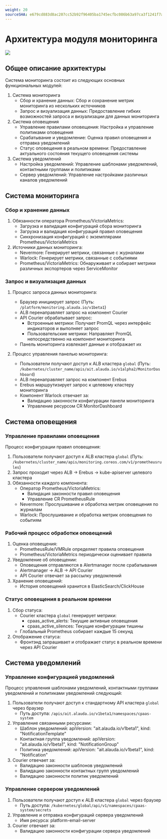 ```yaml
---
weight: 20
sourceSHA: e679cd883d8ac207cc52b92f96405ba1745ecfbc086b63a97ca3f1241f7ab592
---
```


# Архитектура модуля мониторинга

![](../../../../en/observability/monitor/assets/visio_for_monitor.png)

## Общее описание архитектуры

Система мониторинга состоит из следующих основных функциональных модулей:

1. Система мониторинга
   - Сбор и хранение данных: Сбор и сохранение метрик мониторинга из нескольких источников
   - Запрос и визуализация данных: Предоставление гибких возможностей запроса и визуализации для данных мониторинга
2. Система оповещения
   - Управление правилами оповещения: Настройка и управление политиками оповещения
   - Срабатывание и уведомление: Оценка правил оповещения и отправка уведомлений
   - Статус оповещения в реальном времени: Предоставление актуального состояния текущего оповещения системы
3. Система уведомлений
   - Настройка уведомлений: Управление шаблонами уведомлений, контактными группами и политиками
   - Сервер уведомлений: Управление настройками различных каналов уведомлений

## Система мониторинга

### Сбор и хранение данных

1. Обязанности оператора Prometheus/VictoriaMetrics:
   - Загрузка и валидация конфигураций сбора мониторинга
   - Загрузка и валидация конфигураций правил оповещения
   - Синхронизация конфигураций с экземплярами Prometheus/VictoriaMetrics
2. Источники данных мониторинга:
   - Nevermore: Генерирует метрики, связанные с журналами
   - Warlock: Генерирует метрики, связанные с событиями
   - Prometheus/VictoriaMetrics: Обнаруживает и собирает метрики различных экспортеров через ServiceMonitor

### Запрос и визуализация данных

1. Процесс запроса данных мониторинга:
   - Браузер инициирует запрос (Путь: `/platform/monitoring.alauda.io/v1beta1`)
   - ALB перенаправляет запрос на компонент Courier
   - API Courier обрабатывает запрос:
     - Встроенные метрики: Получает PromQL через интерфейс индикаторов и выполняет запрос
     - Пользовательские метрики: Направляет PromQL непосредственно на компонент мониторинга
   - Панель мониторинга извлекает данные и отображает их

2. Процесс управления панелью мониторинга:
   - Пользователи получают доступ к ALB кластера `global` (Путь: `/kubernetes/cluster_name/apis/ait.alauda.io/v1alpha2/MonitorDashboard`)
   - ALB перенаправляет запрос на компонент Erebus
   - Erebus маршрутизирует запрос к целевому кластеру мониторинга
   - Компонент Warlock отвечает за:
     - Валидацию законности конфигурации панели мониторинга
     - Управление ресурсом CR MonitorDashboard

## Система оповещения

### Управление правилами оповещения

Процесс конфигурации правил оповещения:

1. Пользователи получают доступ к ALB кластера `global` (Путь: `/kubernetes/cluster_name/apis/monitoring.coreos.com/v1/prometheusrules`)
2. Запрос проходит через ALB -> Erebus -> kube-apiserver целевого кластера
3. Обязанности каждого компонента:
   - Оператор Prometheus/VictoriaMetrics:
     - Валидация законности правил оповещения
     - Управление CR PrometheusRule
   - Nevermore: Прослушивание и обработка метрик оповещения по журналам
   - Warlock: Прослушивание и обработка метрик оповещения по событиям

### Рабочий процесс обработки оповещений

1. Оценка оповещения:
   - PrometheusRule/VMRule определяет правила оповещения
   - Prometheus/VictoriaMetrics периодически оценивает правила
2. Уведомление об оповещении:
   - Оповещения отправляются в Alertmanager после срабатывания
   - Alertmanager -> ALB -> API Courier
   - API Courier отвечает за рассылку уведомлений
3. Хранение оповещений:
   - История оповещений хранится в ElasticSearch/ClickHouse

### Статус оповещения в реальном времени

1. Сбор статуса:
   - Courier кластера `global` генерирует метрики:
     - cpaas\_active\_alerts: Текущие активные оповещения
     - cpaas\_active\_silences: Текущие конфигурации тишины
   - Глобальный Prometheus собирает каждые 15 секунд
2. Отображение статуса:
   - Фронтэнд запрашивает и отображает статус в реальном времени через API Courier

## Система уведомлений

### Управление конфигурацией уведомлений

Процесс управления шаблонами уведомлений, контактными группами уведомлений и политиками уведомлений следующий:

1. Пользователи получают доступ к стандартному API кластера `global` через браузер
   - Путь доступа: `/apis/ait.alauda.io/v1beta1/namespaces/cpaas-system`
2. Управление связанными ресурсами:
   - Шаблон уведомлений: apiVersion: "ait.alauda.io/v1beta1", kind: "NotificationTemplate"
   - Контактная группа уведомлений: apiVersion: "ait.alauda.io/v1beta1", kind: "NotificationGroup"
   - Политика уведомлений: apiVersion: "ait.alauda.io/v1beta1", kind: "Notification"
3. Courier отвечает за:
   - Валидацию законности шаблонов уведомлений
   - Валидацию законности контактных групп уведомлений
   - Валидацию законности политик уведомлений

### Управление сервером уведомлений

1. Пользователи получают доступ к ALB кластера `global` через браузер
   - Путь доступа: `/kubernetes/global/api/v1/namespaces/cpaas-system/secrets`
2. Управление и отправка конфигураций сервера уведомлений
   - Имя ресурса: platform-email-server
3. Courier отвечает за:
   - Валидацию законности конфигурации сервера уведомлений
